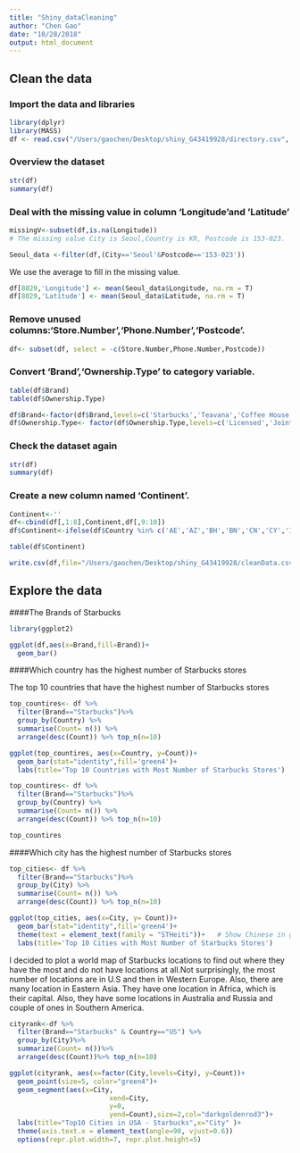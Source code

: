 ```yaml
---
title: "Shiny_dataCleaning"
author: "Chen Gao"
date: "10/28/2018"
output: html_document
---
```


## Clean the data
### Import the data and libraries
```r
library(dplyr)
library(MASS)
df <- read.csv("/Users/gaochen/Desktop/shiny_G43419928/directory.csv", stringsAsFactors = FALSE)
```

### Overview the dataset
```r
str(df)
summary(df)
```

### Deal with the missing value in column 'Longitude'and 'Latitude'

```r
missingV<-subset(df,is.na(Longitude))
# The missing value City is Seoul,Country is KR, Postcode is 153-023.
```

```r
Seoul_data <-filter(df,(City=='Seoul'&Postcode=='153-023'))
```

We use the average to fill in the missing value.

```r
df[8029,'Longitude'] <- mean(Seoul_data$Longitude, na.rm = T)
df[8029,'Latitude'] <- mean(Seoul_data$Latitude, na.rm = T)
```
 
### Remove unused columns:'Store.Number','Phone.Number','Postcode'.

```r
df<- subset(df, select = -c(Store.Number,Phone.Number,Postcode))
```

### Convert 'Brand','Ownership.Type' to category variable.

```r
table(df$Brand)
table(df$Ownership.Type)
```

```r
df$Brand<-factor(df$Brand,levels=c('Starbucks','Teavana','Coffee House Holdings','Evolution Fresh'))
df$Ownership.Type<- factor(df$Ownership.Type,levels=c('Licensed','Joint Venture','Franchise','Company Owned'))
```

### Check the dataset again
```r
str(df)
summary(df)
```

### Create a new column named 'Continent'.
```r
Continent<-''
df<-cbind(df[,1:8],Continent,df[,9:10])
df$Continent<-ifelse(df$Country %in% c('AE','AZ','BH','BN','CN','CY','ID','IN','JO','JP','KH','KR','KW','KZ','LB','MY','OM','PH','QA','SA','SG','TH','TR','TW','VN'),'Asia',ifelse(df$Country%in% c('AD','AT','BE','BG','CH','CZ','DE','DK','ES','FI','FR','GB','GR','HU','IE','LU','NL','NO','PL','PT','RO','RU','SE','SK'),'Europe',ifelse(df$Country%in% c('AR','AW','BO','BR','BS','CA','CL','CO','CR','CW','GT','MX','PA','PE','PR','SV','TT','US'),'America',ifelse(df$Country%in% c('AU'),'Australia',ifelse(df$Country%in% c('EG','MA','ZA'),'Africa','Pacific')))))
```

```r
table(df$Continent)
```

```r
write.csv(df,file="/Users/gaochen/Desktop/shiny_G43419928/cleanData.csv",quote=T,row.names = T)
```


## Explore the data

####The Brands of Starbucks
```r
library(ggplot2)

ggplot(df,aes(x=Brand,fill=Brand))+
  geom_bar()
```

####Which country has the highest number of Starbucks stores 

The top 10 countries that have the highest number of Starbucks stores 
```r
top_countires<- df %>% 
  filter(Brand=="Starbucks")%>%
  group_by(Country) %>%
  summarise(Count= n()) %>% 
  arrange(desc(Count)) %>% top_n(n=10)

ggplot(top_countires, aes(x=Country, y=Count))+
  geom_bar(stat="identity",fill='green4')+
  labs(title='Top 10 Countries with Most Number of Starbucks Stores')
```


```r
top_countires<- df %>% 
  filter(Brand=="Starbucks")%>%
  group_by(Country) %>%
  summarise(Count= n()) %>% 
  arrange(desc(Count)) %>% top_n(n=10)

top_countires
```


####Which city has the highest number of Starbucks stores 

```r
top_cities<- df %>% 
  filter(Brand=="Starbucks")%>%
  group_by(City) %>%
  summarise(Count= n()) %>% 
  arrange(desc(Count)) %>% top_n(n=10)

ggplot(top_cities, aes(x=City, y= Count))+
  geom_bar(stat="identity",fill='green4')+
  theme(text = element_text(family = "STHeiti"))+   # Show Chinese in ggplot plots
  labs(title='Top 10 Cities with Most Number of Starbucks Stores')
```

I decided to plot a world map of Starbucks locations to find out where they have the most and do not have locations at all.Not surprisingly, the most number of locations are in U.S and then in Western Europe. Also, there are many location in Eastern Asia. They have one location in Africa, which is their capital. Also, they have some locations in Australia and Russia and couple of ones in Southern America.

```r
cityrank<-df %>% 
  filter(Brand=="Starbucks" & Country=="US") %>% 
  group_by(City)%>%
  summarize(Count= n())%>% 
  arrange(desc(Count))%>% top_n(n=10)

ggplot(cityrank, aes(x=factor(City,levels=City), y=Count))+ 
  geom_point(size=5, color="green4")+
  geom_segment(aes(x=City, 
                         xend=City, 
                         y=0, 
                         yend=Count),size=2,col="darkgoldenrod3")+
  labs(title="Top10 Cities in USA - Starbucks",x="City" )+
  theme(axis.text.x = element_text(angle=90, vjust=0.6))
  options(repr.plot.width=7, repr.plot.height=5)
```
